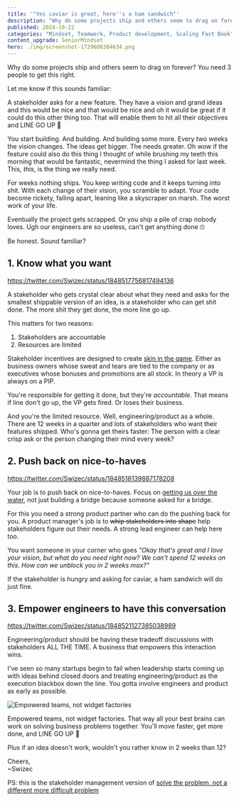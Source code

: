 ```yaml
---
title: '"Yes caviar is great, here''s a ham sandwich"'
description: "Why do some projects ship and others seem to drag on forever? You need 3 people to get this right."
published: 2024-10-22
categories: "Mindset, Teamwork, Product development, Scaling Fast Book"
content_upgrade: SeniorMindset
hero: ./img/screenshot-1729608384634.png
---
```


Why do some projects ship and others seem to drag on forever? You need 3 people to get this right.

Let me know if this sounds familiar:

A stakeholder asks for a new feature. They have a vision and grand ideas and this would be nice and that would be nice and oh it would be great if it could do this other thing too. That will enable them to hit all their objectives and LINE GO UP 🤩

You start building. And building. And building some more. Every two weeks the vision changes. The ideas get bigger. The needs greater. Oh wow if the feature could also do this thing I thought of while brushing my teeth this morning that would be fantastic, nevermind the thing I asked for last week. This, _this_, is the thing we really need.

For weeks nothing ships. You keep writing code and it keeps turning into shit. With each change of their vision, you scramble to adapt. Your code become rickety, falling apart, leaning like a skyscraper on marsh. The worst work of your life.

Eventually the project gets scrapped. Or you ship a pile of crap nobody loves. Ugh our engineers are so useless, can't get anything done 🙄

Be honest. Sound familiar?

## 1. Know what you want

https://twitter.com/Swizec/status/1848517756817494136

A stakeholder who gets crystal clear about what they need and asks for the smallest shippable version of an idea, is a stakeholder who can get shit done. The more shit they get done, the more line go up.

This matters for two reasons:

1. Stakeholders are accountable
2. Resources are limited

Stakeholder incentives are designed to create [skin in the game](https://swizec.com/blog/skin-in-the-game/). Either as business owners whose sweat and tears are tied to the company or as executives whose bonuses and promotions are all stock. In theory a VP is always on a PIP.

You're responsible for getting it done, but they're _accountable_. That means if line don't go up, the VP gets fired. Or loses their business.

And you're the limited resource. Well, engineering/product as a whole. There are 12 weeks in a quarter and lots of stakeholders who want their features shipped. Who's gonna get theirs faster: The person with a clear crisp ask or the person changing their mind every week?

## 2. Push back on nice-to-haves

https://twitter.com/Swizec/status/1848518139887178208

Your job is to push back on nice-to-haves. Focus on [getting us over the water](https://swizec.com/blog/get-us-over-the-water-not-build-us-a-bridge/), not just building a bridge because someone asked for a bridge.

For this you need a strong product partner who can do the pushing back for you. A product manager's job is to ~~whip stakeholders into shape~~ help stakeholders figure out their needs. A strong lead engineer can help here too.

You want someone in your corner who goes _"Okay that's great and I love your vision, but what do you need right now? We can't spend 12 weeks on this. How can we unblock you in 2 weeks max?"_

If the stakeholder is hungry and asking for caviar, a ham sandwich will do just fine.

## 3. Empower engineers to have this conversation

https://twitter.com/Swizec/status/1848521127385038989

Engineering/product should be having these tradeoff discussions with stakeholders ALL THE TIME. A business that empowers this interaction wins.

I've seen so many startups begin to fail when leadership starts coming up with ideas behind closed doors and treating engineering/product as the execution blackbox down the line. You gotta involve engineers and product as early as possible.

![Empowered teams, not widget factories](https://i.imgur.com/bQ47eid.png)

Empowered teams, not widget factories. That way all your best brains can work on solving business problems together. You'll move faster, get more done, and LINE GO UP 🤩

Plus if an idea doesn't work, wouldn't you rather know in 2 weeks than 12?

Cheers,<br/>
~Swizec

PS: this is the stakeholder management version of [solve the problem, not a different more difficult problem](https://swizec.com/blog/solve-the-problem-not-a-different-more-difficult-problem/)
